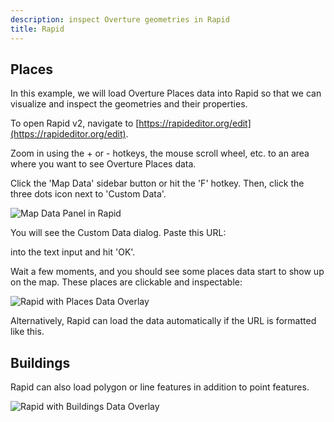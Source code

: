 ```yaml
---
description: inspect Overture geometries in Rapid
title: Rapid
---
```




## Places

In this example, we will load Overture Places data into Rapid so that we can visualize and inspect the geometries and their properties.

To open Rapid v2, navigate to [https://rapideditor.org/edit](https://rapideditor.org/edit).

Zoom in using the + or - hotkeys, the mouse scroll wheel, etc. to an area where you want to see Overture Places data.

Click the 'Map Data' sidebar button or hit the 'F' hotkey. Then, click the three dots icon next to 'Custom Data'.

![Map Data Panel in Rapid](./assets/rapid/visualizing-places.png)

You will see the Custom Data dialog. Paste this URL:

 <QueryBuilder query="https://overturemaps-tiles-us-west-2-beta.s3.amazonaws.com/__PMTILES_OVERTURE_RELEASE/places.pmtiles" language="text"></QueryBuilder>

into the text input and hit 'OK'.

Wait a few moments, and you should see some places data start to show up on the map. These places are clickable and inspectable:

![Rapid with Places Data Overlay](./assets/rapid/rapid-places-data.png)

Alternatively, Rapid can load the data automatically if the URL is formatted like this.

 <QueryBuilder query="https://rapideditor.org/edit#data=https://overturemaps-tiles-us-west-2-beta.s3.amazonaws.com/__PMTILES_OVERTURE_RELEASE/places.pmtiles" language="text"></QueryBuilder>

## Buildings

Rapid can also load polygon or line features in addition to point features.

 <QueryBuilder query="https://rapideditor.org/edit#data=https://overturemaps-tiles-us-west-2-beta.s3.amazonaws.com/__PMTILES_OVERTURE_RELEASE/buildings.pmtiles" language="text"></QueryBuilder>

![Rapid with Buildings Data Overlay](./assets/rapid/rapid-buildings-data.png)
